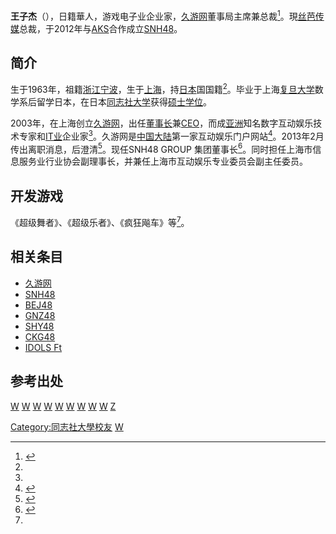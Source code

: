 '''王子杰'''（{{bd|1963年}}），日籍華人，游戏电子业企业家，[[久游网|久游网]]董事局主席兼总裁<ref name="wang china entrepreneur">{{cite web|url=http://renwuku.iceo.com.cn/ku-244.html|title=王子杰|publisher=中国企业家网|accessdate=2014-01-18|archive-date=2014-02-02|archive-url=https://web.archive.org/web/20140202093133/http://renwuku.iceo.com.cn/ku-244.html|dead-url=yes}}</ref>。現[[丝芭传媒|丝芭传媒]]总裁，于2012年与[[AKS|AKS]]合作成立[[SNH48|SNH48]]。

==简介==

生于1963年，祖籍[[浙江|浙江]][[宁波|宁波]]，生于[[上海|上海]]，持[[日本|日本]]国国籍<ref name="wang china entrepreneur"/>。毕业于上海[[复旦大学|复旦大学]]数学系后留学日本，在日本[[同志社大学|同志社大学]]获得[[硕士学位|硕士学位]]。

2003年，在上海创立[[久游网|久游网]]，出任[[董事长|董事长]]兼[[CEO|CEO]]，而成[[亚洲|亚洲]]知名数字互动娱乐技术专家和[[IT业|IT业]]企业家<ref name="wang china entrepreneur"/>。久游网是[[中国大陆|中国大陆]]第一家互动娱乐门户网站<ref name="wang net">{{cite web |url=http://www.w010w.com.cn/htm/jinritoutiao/toutiaorenwu/renwujieshao/2011/0401/9352.html |title=王子杰：久游网总裁 |publisher=全国网联 |date=时间:2011-04-01 13:12 |accessdate=2014-01-18 |archive-url=https://web.archive.org/web/20140201171049/http://www.w010w.com.cn/htm/jinritoutiao/toutiaorenwu/renwujieshao/2011/0401/9352.html |archive-date=2014-02-01 |dead-url=yes }}</ref>。2013年2月传出离职消息，后澄清<ref name="wang netease">{{cite web |url=http://tech.163.com/13/0207/09/8N3Q9HDM000915BF.html |title=久游董事长兼CEO王子杰离职 |publisher=[[网易|网易]]科技 |date=2013-02-07 |accessdate=2014-01-18 |archive-date=2014-02-02 |archive-url=https://web.archive.org/web/20140202150341/http://tech.163.com/13/0207/09/8N3Q9HDM000915BF.html |dead-url=no }}</ref>。现任SNH48 GROUP 集团董事长<ref>{{Cite 
web|url=http://www.snh48.com/html/allnews/zixun/2017/0602/2298.html|title=SNH48 GROUP第四届总决选启动仪式举行 年度纪录片燃情首映——SNH48中国官方网站|accessdate=2017-06-04|work=www.snh48.com|archive-date=2017-06-05|archive-url=https://web.archive.org/web/20170605211406/http://www.snh48.com/html/allnews/zixun/2017/0602/2298.html|dead-url=no}}</ref>。同时担任上海市信息服务业行业协会副理事长，并兼任上海市互动娱乐专业委员会副主任委员。

==开发游戏==
《超级舞者》、《超级乐者》、《疯狂飚车》等<ref name="wang net"/>。

==相关条目==
* [[久游网|久游网]]
* [[SNH48|SNH48]]
* [[BEJ48|BEJ48]]
* [[GNZ48|GNZ48]]
* [[SHY48|SHY48]]
* [[CKG48|CKG48]]
* [[IDOLS_Ft|IDOLS Ft]]

==参考出处==
{{Reflist|2}}

{{SNH48}}
{{丝芭传媒}}

[[分类:1963年出生|W]]
[[分类:宁波人|W]]
[[分类:中国企业家|W]]
[[分类:上海人|W]]
[[分类:复旦大学校友|W]]
[[Category:同志社大學校友|Category:同志社大學校友]]
[[Category:宁波裔日本人|W]]
[[分类:宁波商帮|W]]
[[分类:日本企业家|W]]
[[分类:宁波裔上海人|W]]
[[分类:SNH48|W]]
[[分类:王姓|Z]]